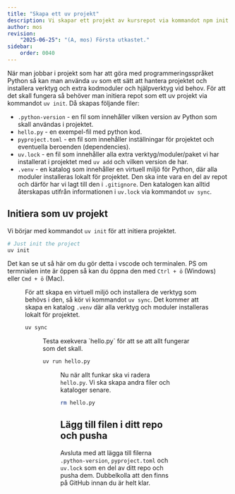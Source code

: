 ```yaml
---
title: "Skapa ett uv projekt" 
description: Vi skapar ett projekt av kursrepot via kommandot npm init.
author: mos
revision:
    "2025-06-25": "(A, mos) Första utkastet."
sidebar:
    order: 0040
---
```



När man jobbar i projekt som har att göra med programmeringsspråket Python så kan man använda `uv` som ett sätt att hantera projektet och installera verktyg och extra kodmoduler och hjälpverktyg vid behov. För att det skall fungera så behöver man initiera repot som ett uv projekt via kommandot `uv init`. Då skapas följande filer:
- `.python-version` - en fil som innehåller vilken version av Python som skall användas i projektet.
- `hello.py` - en exempel-fil med python kod.
- `pyproject.toml` - en fil som innehåller inställningar för projektet och eventuella beroenden (dependencies).
- `uv.lock` - en fil som innehåller alla extra verktyg/moduler/paket vi har installerat i projektet med `uv add` och vilken version de har.
- `.venv` - en katalog som innehåller en virtuell miljö för Python, där alla moduler installeras lokalt för projektet. Den ska inte vara en del av repot och därför har vi lagt till den i `.gitignore`. Den katalogen kan alltid återskapas utifrån informationen i `uv.lock` via kommandot `uv sync`.



## Initiera som uv projekt

Vi börjar med kommandot `uv init` för att initiera projektet.

```bash title="Initiera projektet med uv init."
# Just init the project
uv init
```

Det kan se ut så här om du gör detta i vscode och terminalen. PS om termnialen inte är öppen så kan du öppna den med `Ctrl + ö` (Windows) eller `Cmd + ö` (Mac).


<Figure 
    src={uvinit1}
    caption="Filen pyproject.toml m.m. är skapad i ditt repo."
/>

För att skapa en virtuell miljö och installera de verktyg som behövs i den, så kör vi kommandot `uv sync`. Det kommer att skapa en katalog `.venv` där alla verktyg och moduler installeras lokalt för projektet.

```bash title="Installera verktyg och moduler i den virtuella miljön"
uv sync
```

<Figure 
    src={uvinit2}
    caption="uv.lock och .venv är skapad i ditt repo."
/>
Testa exekvera `hello.py` för att se att allt fungerar som det skall.

```bash title="Exekvera hello.py"
uv run hello.py 
```


<Figure 
    src={uvinit3}
    caption="Exekvera hello.py."
/>

Nu när allt funkar ska vi radera `hello.py`. Vi ska skapa andra filer och kataloger senare.

```bash title="Radera hello.py"
rm hello.py
```
## Lägg till filen i ditt repo och pusha

Avsluta med att lägga till filerna `.python-version`, `pyproject.toml` och `uv.lock` som en del av ditt repo och pusha dem. Dubbelkolla att den finns på GitHub innan du är helt klar.
